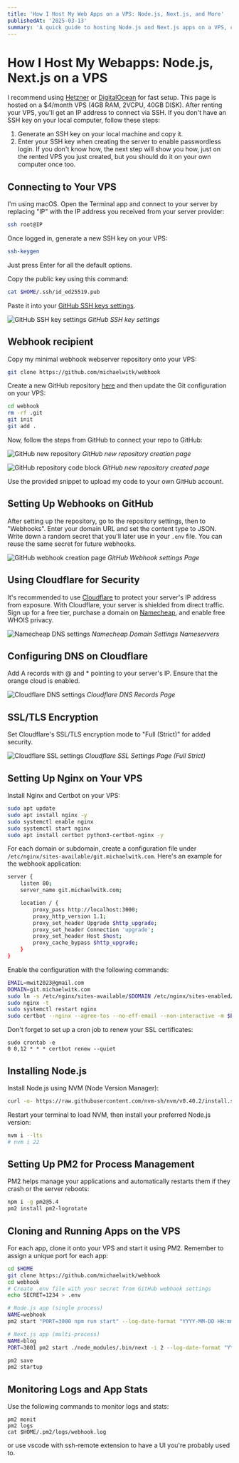 ```yaml
---
title: 'How I Host My Web Apps on a VPS: Node.js, Next.js, and More'
publishedAt: '2025-03-13'
summary: 'A quick guide to hosting Node.js and Next.js apps on a VPS, covering SSH setup, GitHub integration, Cloudflare security, Nginx configuration, and process management with PM2.'
---
```


# How I Host My Webapps: Node.js, Next.js on a VPS

I recommend using [Hetzner](https://www.hetzner.com/) or [DigitalOcean](https://www.digitalocean.com/) for fast setup. This page is hosted on a $4/month VPS (4GB RAM, 2VCPU, 40GB DISK). After renting your VPS, you'll get an IP address to connect via SSH. If you don't have an SSH key on your local computer, follow these steps:

1. Generate an SSH key on your local machine and copy it.
2. Enter your SSH key when creating the server to enable passwordless login. If you don't know how, the next step will show you how, just on the rented VPS you just created, but you should do it on your own computer once too.

## Connecting to Your VPS

I'm using macOS. Open the Terminal app and connect to your server by replacing "IP" with the IP address you received from your server provider:

```sh
ssh root@IP
```

Once logged in, generate a new SSH key on your VPS:

```sh
ssh-keygen
```

Just press Enter for all the default options.

Copy the public key using this command:

```sh
cat $HOME/.ssh/id_ed25519.pub
```

Paste it into your [GitHub SSH keys settings](https://github.com/settings/keys).

![GitHub SSH key settings](/vps/sshkey.png)
_GitHub SSH key settings_

## Webhook recipient

Copy my minimal webhook webserver repository onto your VPS:

```sh
git clone https://github.com/michaelwitk/webhook
```

Create a new GitHub repository [here](https://github.new) and then update the Git configuration on your VPS:

```sh
cd webhook
rm -rf .git
git init
git add .
```

Now, follow the steps from GitHub to connect your repo to GitHub:

![GitHub new repository](/vps/githubnew.png)
_GitHub new repository creation page_

![GitHub repository code block](/vps/githubnewcode.png)
_GitHub new repository created page_

Use the provided snippet to upload my code to your own GitHub account.

## Setting Up Webhooks on GitHub

After setting up the repository, go to the repository settings, then to "Webhooks". Enter your domain URL and set the content type to JSON. Write down a random secret that you'll later use in your `.env` file. You can reuse the same secret for future webhooks.

![GitHub webhook creation page](/vps/webhook.png)
_GitHub Webhook settings Page_

## Using Cloudflare for Security

It's recommended to use [Cloudflare](https://cloudflare.com) to protect your server's IP address from exposure. With Cloudflare, your server is shielded from direct traffic. Sign up for a free tier, purchase a domain on [Namecheap](https://namecheap.com), and enable free WHOIS privacy.

![Namecheap DNS settings](/vps/namecheapns.png)
_Namecheap Domain Settings Nameservers_

## Configuring DNS on Cloudflare

Add A records with @ and \* pointing to your server's IP. Ensure that the orange cloud is enabled.

![Cloudflare DNS settings](/vps/cloudflare.png)
_Cloudflare DNS Records Page_

## SSL/TLS Encryption

Set Cloudflare's SSL/TLS encryption mode to "Full (Strict)" for added security.

![Cloudflare SSL settings](/vps/cloudflaressl.png)
_Cloudflare SSL Settings Page (Full Strict)_

## Setting Up Nginx on Your VPS

Install Nginx and Certbot on your VPS:

```sh
sudo apt update
sudo apt install nginx -y
sudo systemctl enable nginx
sudo systemctl start nginx
sudo apt install certbot python3-certbot-nginx -y
```

For each domain or subdomain, create a configuration file under `/etc/nginx/sites-available/git.michaelwitk.com`. Here's an example for the webhook application:

```sh
server {
    listen 80;
    server_name git.michaelwitk.com;

    location / {
        proxy_pass http://localhost:3000;
        proxy_http_version 1.1;
        proxy_set_header Upgrade $http_upgrade;
        proxy_set_header Connection 'upgrade';
        proxy_set_header Host $host;
        proxy_cache_bypass $http_upgrade;
    }
}
```

Enable the configuration with the following commands:

```sh
EMAIL=mwit2023@gmail.com
DOMAIN=git.michaelwitk.com
sudo ln -s /etc/nginx/sites-available/$DOMAIN /etc/nginx/sites-enabled/
sudo nginx -t
sudo systemctl restart nginx
sudo certbot --nginx --agree-tos --no-eff-email --non-interactive -m $EMAIL -d $DOMAIN
```

Don't forget to set up a cron job to renew your SSL certificates:

```
sudo crontab -e
0 0,12 * * * certbot renew --quiet
```

## Installing Node.js

Install Node.js using NVM (Node Version Manager):

```sh
curl -o- https://raw.githubusercontent.com/nvm-sh/nvm/v0.40.2/install.sh | bash
```

Restart your terminal to load NVM, then install your preferred Node.js version:

```sh
nvm i --lts
# nvm i 22
```

## Setting Up PM2 for Process Management

PM2 helps manage your applications and automatically restarts them if they crash or the server reboots:

```sh
npm i -g pm2@5.4
pm2 install pm2-logrotate
```

## Cloning and Running Apps on the VPS

For each app, clone it onto your VPS and start it using PM2. Remember to assign a unique port for each app:

```sh
cd $HOME
git clone https://github.com/michaelwitk/webhook
cd webhook
# Create .env file with your secret from GitHub webhook settings
echo SECRET=1234 > .env

# Node.js app (single process)
NAME=webhook
pm2 start "PORT=3000 npm run start" --log-date-format "YYYY-MM-DD HH:mm:ss" --name $NAME

# Next.js app (multi-process)
NAME=blog
PORT=3001 pm2 start ./node_modules/.bin/next -i 2 --log-date-format "YYYY-MM-DD HH:mm:ss" --name $NAME -- start

pm2 save
pm2 startup
```

## Monitoring Logs and App Stats

Use the following commands to monitor logs and stats:

```
pm2 monit
pm2 logs
cat $HOME/.pm2/logs/webhook.log
```

or use vscode with ssh-remote extension to have a UI you're probably used to.
